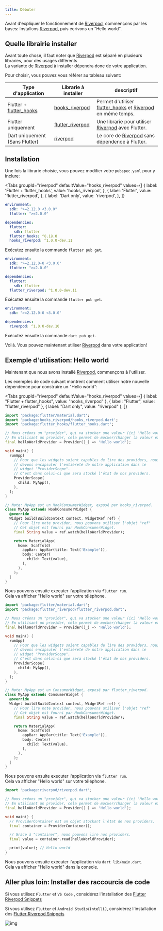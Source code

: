 ```yaml
---
title: Débuter
---
```



Avant d'expliquer le fonctionnement de [Riverpod], commençons par les bases:
Installons [Riverpod], puis écrivons un "Hello world".

## Quelle librairie installer

Avant toute chose, il faut noter que [Riverpod] est séparé en plusieurs libraries, pour des usages différents.  
La variante de [Riverpod] à installer dépendra donc de votre application.

Pour choisir, vous pouvez vous référer au tableau suivant:

| Type d'application             | Librarie à installer                                                               | descriptif                                                     |
| ------------------------------ | ---------------------------------------------------------------------------------- | -------------------------------------------------------------- |
| Flutter + [flutter_hooks]      | [hooks_riverpod]                                                                   | Permet d'utiliser [flutter_hooks] et [Riverpod] en même temps. |
| Flutter uniquement             | [flutter_riverpod]                                                                 | Une librarie pour utiliser [Riverpod] avec Flutter.            |
| Dart uniquement (Sans Flutter) | [riverpod](https://github.com/rrousselGit/riverpod/tree/master/packages/riverpod) | Le core de [Riverpod] sans dépendence à Flutter.               |

## Installation

Une fois la librarie choisie, vous pouvez modifier votre `pubspec.yaml` pour y inclure:

<Tabs
  groupId="riverpod"
  defaultValue="hooks_riverpod"
  values={[
    { label: 'Flutter + flutter_hooks', value: 'hooks_riverpod', },
    { label: 'Flutter', value: 'flutter_riverpod', },
    { label: 'Dart only', value: 'riverpod', },
  ]}
>
<TabItem value="hooks_riverpod">

```yaml title="pubspec.yaml"
environment:
  sdk: ">=2.12.0 <3.0.0"
  flutter: ">=2.0.0"

dependencies:
  flutter:
    sdk: flutter
  flutter_hooks: ^0.18.0
  hooks_riverpod: ^1.0.0-dev.11
```

Exécutez ensuite la commande `flutter pub get`.

</TabItem>
<TabItem value="flutter_riverpod">

```yaml title="pubspec.yaml"
environment:
  sdk: ">=2.12.0-0 <3.0.0"
  flutter: ">=2.0.0"

dependencies:
  flutter:
    sdk: flutter
  flutter_riverpod: ^1.0.0-dev.11
```

Exécutez ensuite la commande `flutter pub get`.

</TabItem>
<TabItem value="riverpod">

```yaml title="pubspec.yaml"
environment:
  sdk: ">=2.12.0-0 <3.0.0"

dependencies:
  riverpod: ^1.0.0-dev.10
```

Exécutez ensuite la commande `dart pub get`.

</TabItem>
</Tabs>

Voilà. Vous pouvez maintenant utiliser [Riverpod] dans votre application!

## Exemple d'utilisation: Hello world

Maintenant que nous avons installé [Riverpod], commençons à l'utiliser.

Les exemples de code suivant montrent comment utiliser notre nouvelle dépendence pour construire un "Hello world":

<Tabs
  groupId="riverpod"
  defaultValue="hooks_riverpod"
  values={[
    { label: "Flutter + flutter_hooks", value: "hooks_riverpod" },
    { label: "Flutter", value: "flutter_riverpod" },
    { label: "Dart only", value: "riverpod" },
  ]}
>
<TabItem value="hooks_riverpod">

```dart title="lib/main.dart"
import 'package:flutter/material.dart';
import 'package:hooks_riverpod/hooks_riverpod.dart';
import 'package:flutter_hooks/flutter_hooks.dart';

// Nous créons un "provider", qui va stocker une valeur (ici "Hello world").
// En utilisant un provider, cela permet de mocker/changer la valeur exposée.
final helloWorldProvider = Provider((_) => 'Hello world');

void main() {
  runApp(
    // Pour que les widgets soient capables de lire des providers, nous
    // devons encapsuler l'entièreté de notre application dans le
    // widget "ProviderScope".
    // C'est dans celui-ci que sera stocké l'état de nos providers.
    ProviderScope(
      child: MyApp(),
    ),
  );
}

// Note: MyApp est un HookConsumerWidget, exposé par hooks_riverpod.
class MyApp extends HookConsumerWidget {
  @override
  Widget build(BuildContext context, WidgetRef ref) {
    // Pour lire note provider, nous pouvons utiliser l'objet "ref"
    // Cet objet est fourni par HookConsumerWidget.
    final String value = ref.watch(helloWorldProvider);

    return MaterialApp(
      home: Scaffold(
        appBar: AppBar(title: Text('Example')),
        body: Center(
          child: Text(value),
        ),
      ),
    );
  }
}
```

Nous pouvons ensuite executer l'application via `flutter run`.  
Cela va afficher "Hello world" sur votre téléphone.

</TabItem>
<TabItem value="flutter_riverpod">

```dart title="lib/main.dart"
import 'package:flutter/material.dart';
import 'package:flutter_riverpod/flutter_riverpod.dart';

// Nous créons un "provider", qui va stocker une valeur (ici "Hello world").
// En utilisant un provider, cela permet de mocker/changer la valeur exposée.
final helloWorldProvider = Provider((_) => 'Hello world');

void main() {
  runApp(
    // Pour que les widgets soient capables de lire des providers, nous
    // devons encapsuler l'entièreté de notre application dans le
    // widget "ProviderScope".
    // C'est dans celui-ci que sera stocké l'état de nos providers.
    ProviderScope(
      child: MyApp(),
    ),
  );
}

// Note: MyApp est un ConsumerWidget, exposé par flutter_riverpod.
class MyApp extends ConsumerWidget {
  @override
  Widget build(BuildContext context, WidgetRef ref) {
    // Pour lire note provider, nous pouvons utiliser l'objet "ref"
    // Cet objet est fourni par HookConsumerWidget.
    final String value = ref.watch(helloWorldProvider);

    return MaterialApp(
      home: Scaffold(
        appBar: AppBar(title: Text('Example')),
        body: Center(
          child: Text(value),
        ),
      ),
    );
  }
}
```

Nous pouvons ensuite executer l'application via `flutter run`.  
Cela va afficher "Hello world" sur votre téléphone.

</TabItem>
<TabItem value="riverpod">

```dart title="lib/main.dart"
import 'package:riverpod/riverpod.dart';

// Nous créons un "provider", qui va stocker une valeur (ici "Hello world").
// En utilisant un provider, cela permet de mocker/changer la valeur exposée.
final helloWorldProvider = Provider((_) => 'Hello world');

void main() {
  // ProviderContainer est un objet stockant l'état de nos providers.
  final container = ProviderContainer();

  // Grace à "container", nous pouvons lire nos providers.
  final value = container.read(helloWorldProvider);

  print(value); // Hello world
}
```

Nous pouvons ensuite exécuter l'application via `dart lib/main.dart`.  
Cela va afficher "Hello world" dans la console.

</TabItem>
</Tabs>

## Aller plus loin: Installer des raccourcis de code

Si vous utilisez `Flutter` et `VS Code` , considérez l'installation des [Flutter Riverpod Snippets](https://marketplace.visualstudio.com/items?itemName=robert-brunhage.flutter-riverpod-snippets)

Si vous utilisez `Flutter` et `Android Studio`/`IntelliJ`, considérez l'installation des [Flutter Riverpod Snippets](https://plugins.jetbrains.com/plugin/14641-flutter-riverpod-snippets)

![img](/img/snippets/greetingProvider.gif)

[riverpod]: https://github.com/rrousselgit/riverpod
[hooks_riverpod]: https://pub.dev/packages/hooks_riverpod
[flutter_riverpod]: https://pub.dev/packages/flutter_riverpod
[flutter_hooks]: https://github.com/rrousselGit/flutter_hooks
